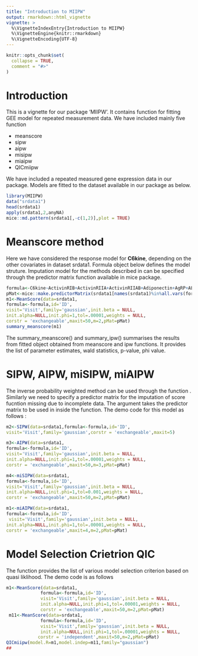 ---
title: "Introduction to MIIPW"
output: rmarkdown::html_vignette
vignette: >
  %\VignetteIndexEntry{Introduction to MIIPW}
  %\VignetteEngine{knitr::rmarkdown}
  %\VignetteEncoding{UTF-8}
---

```{r, include = FALSE}
knitr::opts_chunk$set(
  collapse = TRUE,
  comment = "#>"
)
```
# Introduction
This is a vignette for our package 'MIIPW'. It contains function for fitting GEE model for repeated measurement data. We have included mainly five function

* meanscore
* sipw
* aipw
* misipw
* miaipw
* QICmiipw

We have included a repeated measured gene expression data in our package. Models are fitted to the dataset available in our package as below. 
```{r}
library(MIIPW)
data("srdata1")
head(srdata1)
apply(srdata1,2,anyNA)
mice::md.pattern(srdata1[,-c(1,2)],plot = TRUE)
```

# Meanscore method
Here we have considered the response model for __C6kine__, depending on the other covariates in dataset srdata1. Formula object below defines the model struture. Imputation model for the methods described in \link{MeanScore} can be specified through the predictor matrix function available in mice package.
```{r}
formula<-C6kine~ActivinRIB+ActivinRIIA+ActivinRIIAB+Adiponectin+AgRP+ALCAM
pMat<-mice::make.predictorMatrix(srdata1[names(srdata1)%in%all.vars(formula)])
m1<-MeanScore(data=srdata1,
formula<-formula,id='ID',
visit='Visit',family='gaussian',init.beta = NULL,
init.alpha=NULL,init.phi=1,tol=.00001,weights = NULL,
corstr = 'exchangeable',maxit=50,m=2,pMat=pMat)
summary_meanscore(m1)
```
The summary_meanscore() and summary_ipw() summarises the results from fitted object obtained from meanscore and ipw functions. It provides the list of parameter estimates, wald statistics, p-value, phi value. 

# SIPW, AIPW, miSIPW, miAIPW
The inverse probability weighted method can be used through the function \code{SIPW,AIPW,miSIPW,miAIPW}. Similarly we need to specify a predictor matrix for the imputation of score fucntion missing due to incomplete data. The \code{pMat} argument takes the predictor matrix to be used in \link{mice} inside the function. The demo code for this model as follows :
```{r eval=FALSE}
m2<-SIPW(data=srdata1,formula<-formula,id='ID',
visit='Visit',family='gaussian',corstr = 'exchangeable',maxit=5)

m3<-AIPW(data=srdata1,
formula<-formula,id='ID',
visit='Visit',family='gaussian',init.beta = NULL,
init.alpha=NULL,init.phi=1,tol=.00001,weights = NULL,
corstr = 'exchangeable',maxit=50,m=3,pMat=pMat)

m4<-miSIPW(data=srdata1,
formula<-formula,id='ID',
visit='Visit',family='gaussian',init.beta = NULL,
init.alpha=NULL,init.phi=1,tol=0.001,weights = NULL,
corstr = 'exchangeable',maxit=50,m=2,pMat=pMat)

m1<-miAIPW(data=srdata1,
formula<-formula,id='ID',
 visit='Visit',family='gaussian',init.beta = NULL,
init.alpha=NULL,init.phi=1,tol=.00001,weights = NULL,
corstr = 'exchangeable',maxit=4,m=2,pMat=pMat)

```
# Model Selection Crietrion QIC
The \code{QICmiipw} function provides the list of various model selection criterion based on quasi liklihood. The demo code is as follows
```{r}
m1<-MeanScore(data=srdata1,
             formula<-formula,id='ID',
             visit='Visit',family='gaussian',init.beta = NULL,
             init.alpha=NULL,init.phi=1,tol=.00001,weights = NULL,
             corstr = 'exchangeable',maxit=50,m=2,pMat=pMat)
 m11<-MeanScore(data=srdata1,
             formula<-formula,id='ID',
             visit='Visit',family='gaussian',init.beta = NULL,
             init.alpha=NULL,init.phi=1,tol=.00001,weights = NULL,
            corstr = 'independent',maxit=50,m=2,pMat=pMat)
QICmiipw(model.R=m1,model.indep=m11,family="gaussian")
##
```
